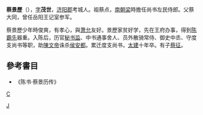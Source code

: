 '''蔡景歷'''（{{bd|519年||578年|catIdx=C蔡}}），[[表字|字]]'''茂世'''，[[济阳郡|济阳郡]]考城人。祖蔡点，[[南朝梁|南朝梁]]時擔任尚书左民侍郎。父蔡大同，曾任岳阳王记室参军。

蔡景歷少年時俊爽，有孝心，與[[萧允|萧允]]友好。景歷家贫好学，先在王府办事，得到[[陈霸先|陈霸先]]器重。入陈后，历官[[秘书监|秘书监]]、中书通事舍人、员外散骑常侍、御史中丞、守度支尚书等职，助[[陳文帝|陳文帝]]诛杀[[侯安都|侯安都]]。累迁度支尚书，[[太建|太建]]十年卒。有子[[蔡征|蔡征]]。

==參考書目==
*《陈书·蔡景历传》

[[category:南北朝政治人物|C]]
[[Category:济阳蔡氏|J]]